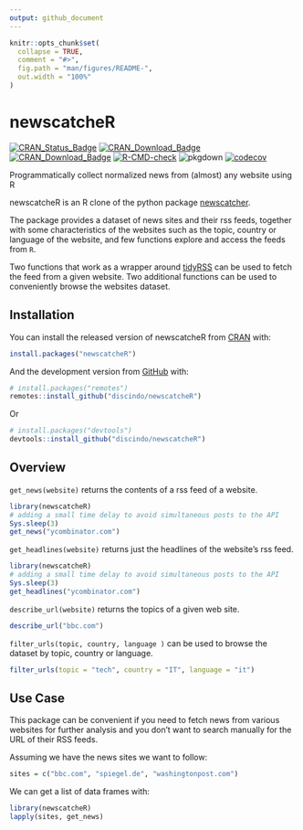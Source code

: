 ```yaml
---
output: github_document
---
```


<!-- README.md is generated from README.Rmd. Please edit that file -->

```r
knitr::opts_chunk$set(
  collapse = TRUE,
  comment = "#>",
  fig.path = "man/figures/README-",
  out.width = "100%"
)
```

# newscatcheR

<!-- badges: start -->

[![CRAN\_Status\_Badge](https://www.r-pkg.org/badges/version/newscatcheR)](https://cran.r-project.org/package=newscatcheR)
[![CRAN\_Download\_Badge](https://cranlogs.r-pkg.org/badges/newscatcheR)](https://CRAN.R-project.org/package=newscatcheR)
[![CRAN\_Download\_Badge](https://cranlogs.r-pkg.org/badges/grand-total/newscatcheR)](https://CRAN.R-project.org/package=newscatcheR)
[![R-CMD-check](https://github.com/discindo/newscatcheR/actions/workflows/R-CMD-check.yaml/badge.svg)](https://github.com/discindo/newscatcheR/actions/workflows/R-CMD-check.yaml)
![pkgdown](https://github.com/discindo/newscatcheR/workflows/pkgdown/badge.svg)
[![codecov](https://codecov.io/gh/discindo/newscatcheR/graph/badge.svg?token=u3BlKDT8b3)](https://codecov.io/gh/discindo/newscatcheR/)

<!-- badges: end -->

Programmatically collect normalized news from (almost) any website using R

newscatcheR is an R clone of the python package [newscatcher](https://github.com/kotartemiy/newscatcher).  

The package provides a dataset of news sites and their rss feeds, together with some characteristics of the websites such as the topic, country or language of the website, and few functions explore and access the feeds from `R`.

Two functions that work as a wrapper around [tidyRSS](https://github.com/RobertMyles/tidyRSS) can be used to fetch the feed from a given website. Two additional functions can be used to conveniently browse the websites dataset.

## Installation

You can install the released version of newscatcheR from [CRAN](https://CRAN.R-project.org) with:

``` r
install.packages("newscatcheR")
```

And the development version from [GitHub](https://github.com/) with:

```r
# install.packages("remotes")
remotes::install_github("discindo/newscatcheR")
```

Or

``` r
# install.packages("devtools")
devtools::install_github("discindo/newscatcheR")
```
## Overview

`get_news(website)` returns the contents of a rss feed of a website. 

```r
library(newscatcheR)
# adding a small time delay to avoid simultaneous posts to the API
Sys.sleep(3)
get_news("ycombinator.com")
```

`get_headlines(website)` returns just the headlines of the website's rss feed.

```r
library(newscatcheR)
# adding a small time delay to avoid simultaneous posts to the API
Sys.sleep(3)  
get_headlines("ycombinator.com")
```

`describe_url(website)` returns the topics of a given web site. 

```r
describe_url("bbc.com")
```

`filter_urls(topic, country, language )` can be used to browse the dataset by topic, country or language.

```r
filter_urls(topic = "tech", country = "IT", language = "it")
```

## Use Case

This package can be convenient if you need to fetch news from various websites for further analysis and you don't want to search manually for the URL of their RSS feeds.

Assuming we have the news sites we want to follow:

```r
sites = c("bbc.com", "spiegel.de", "washingtonpost.com")
```

We can get a list of data frames with:

```r
library(newscatcheR)
lapply(sites, get_news)
```
